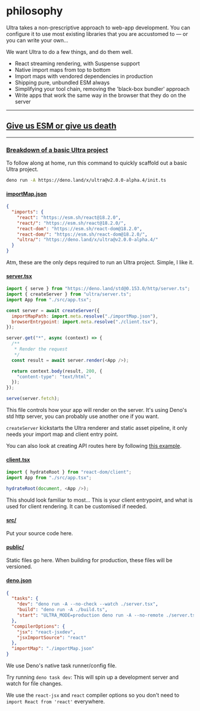 # philosophy

Ultra takes a non-prescriptive approach to web-app development. You can configure it to use most existing libraries that you are accustomed to — or you can write your own... 

We want Ultra to do a few things, and do them well.

- React streaming rendering, with Suspense support
- Native import maps from top to bottom
- Import maps with vendored dependencies in production
- Shipping pure, unbundled ESM always
- Simplifying your tool chain, removing the 'black-box bundler' approach
- Write apps that work the same way in the browser that they do on the server

---

## [Give us ESM or give us death](#give-us-esm-or-give-us-death)

---

### [Breakdown of a basic Ultra project](#breakdown-of-a-basic-ultra-project)

To follow along at home, run this command to quickly scaffold out a basic Ultra project.

```sh
deno run -A https://deno.land/x/ultra@v2.0.0-alpha.4/init.ts
```

#### [importMap.json](#importmapjson)

```json
{
  "imports": {
    "react": "https://esm.sh/react@18.2.0",
    "react/": "https://esm.sh/react@18.2.0/",
    "react-dom": "https://esm.sh/react-dom@18.2.0",
    "react-dom/": "https://esm.sh/react-dom@18.2.0/",
    "ultra/": "https://deno.land/x/ultra@v2.0.0-alpha.4/"
  }
}
```

Atm, these are the only deps required to run an Ultra project. Simple, I like it.

#### [server.tsx](#servertsx)

```js
import { serve } from "https://deno.land/std@0.153.0/http/server.ts";
import { createServer } from "ultra/server.ts";
import App from "./src/app.tsx";

const server = await createServer({
  importMapPath: import.meta.resolve("./importMap.json"),
  browserEntrypoint: import.meta.resolve("./client.tsx"),
});

server.get("*", async (context) => {
  /**
   * Render the request
   */
  const result = await server.render(<App />);

  return context.body(result, 200, {
    "content-type": "text/html",
  });
});

serve(server.fetch);
```

This file controls how your app will render on the server. It's using Deno's std http server, you can probably use another one if you want.

`createServer` kickstarts the Ultra renderer and static asset pipeline, it only needs your import map and client entry point.

You can also look at creating API routes here by following [this example](https://github.com/exhibitionist-digital/ultra/tree/main/examples/with-api-routes).

#### [client.tsx](#clienttsx)

```js
import { hydrateRoot } from "react-dom/client";
import App from "./src/app.tsx";

hydrateRoot(document, <App />);  
```

This should look familiar to most... This is your client entrypoint, and what is used for client rendering. It can be customised if needed.

#### [src/](#src)

Put your source code here.

#### [public/](#public)

Static files go here. When building for production, these files will be versioned.

#### [deno.json](#denojson)

```json
{
  "tasks": {
    "dev": "deno run -A --no-check --watch ./server.tsx",
    "build": "deno run -A ./build.ts",
    "start": "ULTRA_MODE=production deno run -A --no-remote ./server.tsx"
  },
  "compilerOptions": {
    "jsx": "react-jsxdev",
    "jsxImportSource": "react"
  },
  "importMap": "./importMap.json"
}
```

We use Deno's native task runner/config file. 

Try running `deno task dev`: This will spin up a development server and watch for file changes.

We use the `react-jsx` and `react` compiler options so you don't need to `import React from 'react'` everywhere.
